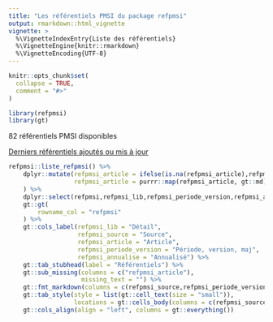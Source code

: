 ```yaml
---
title: "Les référentiels PMSI du package refpmsi"
output: rmarkdown::html_vignette
vignette: >
  %\VignetteIndexEntry{Liste des référentiels}
  %\VignetteEngine{knitr::rmarkdown}
  %\VignetteEncoding{UTF-8}
---
```


```r
knitr::opts_chunk$set(
  collapse = TRUE,
  comment = "#>"
)
```

```r
library(refpmsi)
library(gt)
```

82 référentiels PMSI disponibles  
  
[Derniers référentiels ajoutés ou mis à jour](https://denisgustin.github.io/refpmsi/articles/changelog.html)  


```r

refpmsi::liste_refpmsi() %>%
    dplyr::mutate(refpmsi_article = ifelse(is.na(refpmsi_article),refpmsi_article,glue::glue("[{refpmsi_article}]({refpmsi_article_lien})")),
                  refpmsi_article = purrr::map(refpmsi_article, gt::md)
    ) %>% 
    dplyr::select(refpmsi,refpmsi_lib,refpmsi_periode_version,refpmsi_annualise,refpmsi_source,refpmsi_article) %>% 
    gt::gt(
        rowname_col = "refpmsi"
    ) %>% 
    gt::cols_label(refpmsi_lib = "Détail",
                   refpmsi_source = "Source",
                   refpmsi_article = "Article",
                   refpmsi_periode_version = "Période, version, maj",
                   refpmsi_annualise = "Annualisé") %>% 
    gt::tab_stubhead(label = "Référentiels") %>% 
    gt::sub_missing(columns = c("refpmsi_article"),
                    missing_text = "") %>% 
    gt::fmt_markdown(columns = c(refpmsi_source,refpmsi_periode_version)) %>% 
    gt::tab_style(style = list(gt::cell_text(size = "small")),
                  locations = gt::cells_body(columns = c(refpmsi_source,refpmsi_article))) %>% 
    gt::cols_align(align = "left", columns = gt::everything())
```

